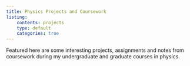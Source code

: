 ```yaml
---
title: Physics Projects and Coursework
listing:
    contents: projects
    type: default
    categories: true
---
```


Featured here are some interesting projects, assignments and notes from coursework during my undergraduate and graduate courses in physics. 

